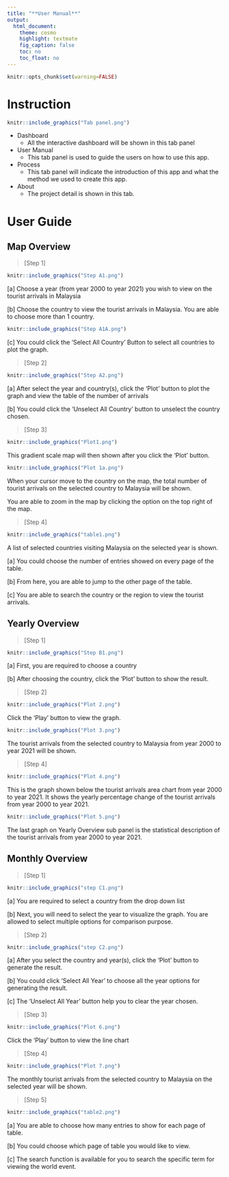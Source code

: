 ```yaml
---
title: "**User Manual**"
output:
  html_document:
    theme: cosmo 
    highlight: textmate
    fig_caption: false
    toc: no
    toc_float: no
---
```


```r
knitr::opts_chunk$set(warning=FALSE)
```


# Instruction

```r
knitr::include_graphics("Tab panel.png")
```

 - Dashboard
   - All the interactive dashboard will be shown in this tab panel
   
 - User Manual
   - This tab panel is used to guide the users on how to use this app.

 - Process
   - This tab panel will indicate the introduction of this app and what the method we used to create this app.
   
 - About
   - The project detail is shown in this tab.

# User Guide

## Map Overview
>[Step 1] 
 
```r
knitr::include_graphics("Step A1.png")
```
   
  [a] Choose a year (from year 2000 to year 2021) you wish to view on the tourist arrivals in Malaysia
  
  [b] Choose the country to view the tourist arrivals in Malaysia. You are able to choose more than 1 country.


```r
knitr::include_graphics("Step A1A.png")
```
  
  [c] You could click the 'Select All Country' Button to select all countries to plot the graph.
  
>[Step 2]

```r
knitr::include_graphics("Step A2.png")
```

  [a] After select the year and country(s), click the 'Plot' button to plot the graph and view the table of the number of arrivals
  
  [b] You could click the 'Unselect All Country' button to unselect the country chosen.
  
>[Step 3]

```r
knitr::include_graphics("Plot1.png")
```

This gradient scale map will then shown after you click the 'Plot' button.


```r
knitr::include_graphics("Plot 1a.png")
```

When your cursor move to the country on the map, the total number of tourist arrivals on the selected country to Malaysia will be shown.

You are able to zoom in the map by clicking the option on the top right of the map.

> [Step 4]

```r
knitr::include_graphics("table1.png")
```

A list of selected countries visiting Malaysia on the selected year is shown.

  [a] You could choose the number of entries showed on every page of the table.
  
  [b] From here, you are able to jump to the other page of the table.
  
  [c] You are able to search the country or the region to view the tourist arrivals.
  
## Yearly Overview

> [Step 1]

```r
knitr::include_graphics("Step B1.png")
```

  [a] First, you are required to choose a country
  
  [b] After choosing the country, click the 'Plot' button to show the result.
  
>[Step 2]

```r
knitr::include_graphics("Plot 2.png")
```

Click the 'Play' button to view the graph.

```r
knitr::include_graphics("Plot 3.png")
```

The tourist arrivals from the selected country to Malaysia from year 2000 to year 2021 will be shown.

> [Step 4]

```r
knitr::include_graphics("Plot 4.png")

```

This is the graph shown below the tourist arrivals area chart from year 2000 to year 2021. It shows the yearly percentage change of the tourist arrivals from year 2000 to year 2021.

```r
knitr::include_graphics("Plot 5.png")
```

The last graph on Yearly Overview sub panel is the statistical description of the tourist arrivals from year 2000 to year 2021.


## Monthly Overview

> [Step 1]

```r
knitr::include_graphics("step C1.png")
```

  [a] You are required to select a country from the drop down list
  
  [b] Next, you will need to select the year to visualize the graph. You are allowed to select multiple options for comparison purpose.
  
> [Step 2]

```r
knitr::include_graphics("step C2.png")
```

  [a] After you select the country and year(s), click the 'Plot' button to generate the result.
  
  [b] You could click 'Select All Year' to choose all the year options for generating the result.
  
  [c] The 'Unselect All Year' button help you to clear the year chosen.
  
> [Step 3]

```r
knitr::include_graphics("Plot 6.png")
```

Click the 'Play' button to view the line chart

> [Step 4]

```r
knitr::include_graphics("Plot 7.png")
```

The monthly tourist arrivals from the selected country to Malaysia on the selected year will be shown.

> [Step 5]

```r
knitr::include_graphics("table2.png")
```

  [a] You are able to choose how many entries to show for each page of table.
  
  [b] You could choose which page of table you would like to view.
  
  [c] The search function is available for you to search the specific term for viewing the world event. 